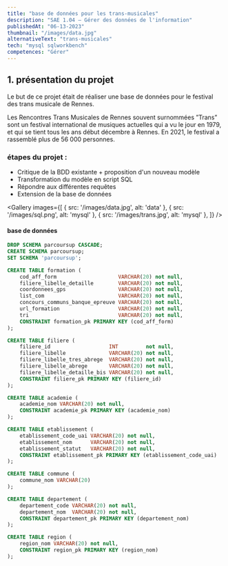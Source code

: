 ```yaml
---
title: "base de données pour les trans-musicales"
description: "SAE 1.04 — Gérer des données de l'information"
publishedAt: "06-13-2023"
thumbnail: "/images/data.jpg"
alternativeText: "trans-musicales"
tech: "mysql sqlworkbench"
competences: "Gérer"
---
```


## 1. présentation du projet

Le but de ce projet était de réaliser une base de données pour le festival des trans musicale de Rennes.

Les Rencontres Trans Musicales de Rennes souvent surnommées ”Trans” sont un festival international
de musiques actuelles qui a vu le jour en 1979, et qui se tient tous les ans début décembre à Rennes. En
2021, le festival a rassemblé plus de 56 000 personnes.

### étapes du projet :

- Critique de la BDD existante + proposition d'un nouveau modèle
- Transformation du modèle en script SQL
- Répondre aux différentes requêtes
- Extension de la base de données

<Gallery
    images={[
        { src: '/images/data.jpg', alt: 'data' },
        { src: '/images/sql.png', alt: 'mysql' },
        { src: '/images/trans.jpg', alt: 'mysql' },
    ]}
/>


#### base de données

```sql
DROP SCHEMA parcoursup CASCADE;
CREATE SCHEMA parcoursup;
SET SCHEMA 'parcoursup';

CREATE TABLE formation (
    cod_aff_form                    VARCHAR(20) not null,
    filiere_libelle_detaille        VARCHAR(20) not null,
    coordonnees_gps                 VARCHAR(20) not null,
    list_com                        VARCHAR(20) not null,
    concours_communs_banque_epreuve VARCHAR(20) not null,
    url_formation                   VARCHAR(20) not null,
    tri                             VARCHAR(20) not null,
    CONSTRAINT formation_pk PRIMARY KEY (cod_aff_form)
);

CREATE TABLE filiere (
    filiere_id                   INT         not null,
    filiere_libelle              VARCHAR(20) not null,
    filiere_libelle_tres_abrege  VARCHAR(20) not null,
    filiere_libelle_abrege       VARCHAR(20) not null,
    filiere_libelle_detaille_bis VARCHAR(20) not null,
    CONSTRAINT filiere_pk PRIMARY KEY (filiere_id)
);

CREATE TABLE academie (
    academie_nom VARCHAR(20) not null,
    CONSTRAINT academie_pk PRIMARY KEY (academie_nom)
);

CREATE TABLE etablissement (
    etablissement_code_uai VARCHAR(20) not null,
    etablissement_nom      VARCHAR(20) not null,
    etablissement_statut   VARCHAR(20) not null,
    CONSTRAINT etablissement_pk PRIMARY KEY (etablissement_code_uai)
);

CREATE TABLE commune (
    commune_nom VARCHAR(20)
);

CREATE TABLE departement (
    departement_code VARCHAR(20) not null,
    departement_nom  VARCHAR(20) not null,
    CONSTRAINT departement_pk PRIMARY KEY (departement_nom)
);

CREATE TABLE region (
    region_nom VARCHAR(20) not null,
    CONSTRAINT region_pk PRIMARY KEY (region_nom)
);
```